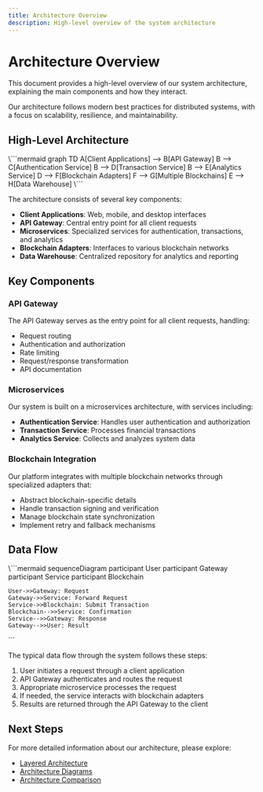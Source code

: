 ```yaml
---
title: Architecture Overview
description: High-level overview of the system architecture
---
```



# Architecture Overview

<ContentBlock>
  This document provides a high-level overview of our system architecture, explaining the main components and how they interact.
  
  Our architecture follows modern best practices for distributed systems, with a focus on scalability, resilience, and maintainability.
</ContentBlock>

<SectionAnchor id="high-level-architecture" />

## High-Level Architecture

<DiagramBlock title="High-Level System Architecture">
  \```mermaid
  graph TD
    A[Client Applications] --> B[API Gateway]
    B --> C[Authentication Service]
    B --> D[Transaction Service]
    B --> E[Analytics Service]
    D --> F[Blockchain Adapters]
    F --> G[Multiple Blockchains]
    E --> H[Data Warehouse]
  \```
</DiagramBlock>

The architecture consists of several key components:

- **Client Applications**: Web, mobile, and desktop interfaces
- **API Gateway**: Central entry point for all client requests
- **Microservices**: Specialized services for authentication, transactions, and analytics
- **Blockchain Adapters**: Interfaces to various blockchain networks
- **Data Warehouse**: Centralized repository for analytics and reporting

<SectionAnchor id="key-components" />

## Key Components

### API Gateway

The API Gateway serves as the entry point for all client requests, handling:

- Request routing
- Authentication and authorization
- Rate limiting
- Request/response transformation
- API documentation

### Microservices

Our system is built on a microservices architecture, with services including:

- **Authentication Service**: Handles user authentication and authorization
- **Transaction Service**: Processes financial transactions
- **Analytics Service**: Collects and analyzes system data

### Blockchain Integration

Our platform integrates with multiple blockchain networks through specialized adapters that:

- Abstract blockchain-specific details
- Handle transaction signing and verification
- Manage blockchain state synchronization
- Implement retry and fallback mechanisms

<SectionAnchor id="data-flow" />

## Data Flow

<DiagramBlock title="System Data Flow">
  \```mermaid
  sequenceDiagram
    participant User
    participant Gateway
    participant Service
    participant Blockchain
    
    User->>Gateway: Request
    Gateway->>Service: Forward Request
    Service->>Blockchain: Submit Transaction
    Blockchain-->>Service: Confirmation
    Service-->>Gateway: Response
    Gateway-->>User: Result
  \```
</DiagramBlock>

The typical data flow through the system follows these steps:

1. User initiates a request through a client application
2. API Gateway authenticates and routes the request
3. Appropriate microservice processes the request
4. If needed, the service interacts with blockchain adapters
5. Results are returned through the API Gateway to the client

<SectionAnchor id="next-steps" />

## Next Steps

For more detailed information about our architecture, please explore:

- [Layered Architecture](/architecture/layers)
- [Architecture Diagrams](/architecture/diagrams)
- [Architecture Comparison](/architecture/comparison)
